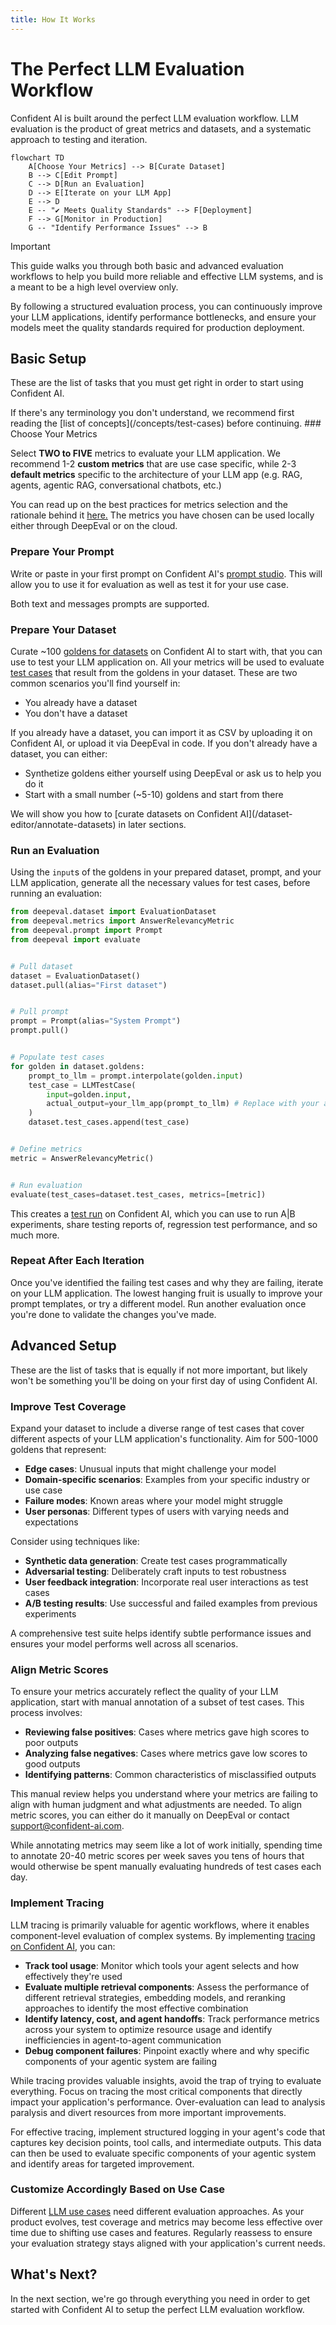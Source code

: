 ```yaml
---
title: How It Works
---
```



# The Perfect LLM Evaluation Workflow

Confident AI is built around the perfect LLM evaluation workflow. LLM evaluation is the product of great metrics and datasets, and a systematic approach to testing and iteration.

```mermaid
flowchart TD
    A[Choose Your Metrics] --> B[Curate Dataset]
    B --> C[Edit Prompt]
    C --> D[Run an Evaluation]
    D --> E[Iterate on your LLM App]
    E --> D
    E -- "✔️ Meets Quality Standards" --> F[Deployment]
    F --> G[Monitor in Production]
    G -- "Identify Performance Issues" --> B
```

> [!IMPORTANT]
>
> This guide walks you through both basic and advanced evaluation workflows to help you build more reliable and effective LLM systems, and is a meant to be a high level overview only.

By following a structured evaluation process, you can continuously improve your LLM applications, identify performance bottlenecks, and ensure your models meet the quality standards required for production deployment.

## Basic Setup

These are the list of tasks that you must get right in order to start using Confident AI.

<Callout>
  If there's any terminology you don't understand, we recommend first reading
  the [list of concepts](/concepts/test-cases) before continuing.
</Callout>

<Steps>
### Choose Your Metrics

Select **TWO to FIVE** metrics to evaluate your LLM application. We recommend 1-2 **custom metrics** that are use case specific, while 2-3 **default metrics** specific to the architecture of your LLM app (e.g. RAG, agents, agentic RAG, conversational chatbots, etc.)

You can read up on the best practices for metrics selection and the rationale behind it [here.](/concepts/metrics#choosing-the-right-metrics) The metrics you have chosen can be used locally either through DeepEval or on the cloud.

### Prepare Your Prompt

Write or paste in your first prompt on Confident AI's [prompt studio](/prompt-studio/overview). This will allow you to use it for evaluation as well as test it for your use case.

Both text and messages prompts are supported.

### Prepare Your Dataset

Curate ~100 [goldens for datasets](/concepts/datasets) on Confident AI to start with, that you can use to test your LLM application on. All your metrics will be used to evaluate [test cases](/concepts/test-cases) that result from the goldens in your dataset. These are two common scenarios you'll find yourself in:

- You already have a dataset
- You don't have a dataset

If you already have a dataset, you can import it as CSV by uploading it on Confident AI, or upload it via DeepEval in code. If you don't already have a dataset, you can either:

- Synthetize goldens either yourself using DeepEval or ask us to help you do it
- Start with a small number (~5-10) goldens and start from there

<Callout type="warning">
  We will show you how to [curate datasets on Confident
  AI](/dataset-editor/annotate-datasets) in later sections.
</Callout>

### Run an Evaluation

Using the `input`s of the goldens in your prepared dataset, prompt, and your LLM application, generate all the necessary values for test cases, before running an evaluation:

```python showLineNumbers copy
from deepeval.dataset import EvaluationDataset
from deepeval.metrics import AnswerRelevancyMetric
from deepeval.prompt import Prompt
from deepeval import evaluate


# Pull dataset
dataset = EvaluationDataset()
dataset.pull(alias="First dataset")


# Pull prompt
prompt = Prompt(alias="System Prompt")
prompt.pull()


# Populate test cases
for golden in dataset.goldens:
    prompt_to_llm = prompt.interpolate(golden.input)
    test_case = LLMTestCase(
        input=golden.input,
        actual_output=your_llm_app(prompt_to_llm) # Replace with your app
    )
    dataset.test_cases.append(test_case)


# Define metrics
metric = AnswerRelevancyMetric()


# Run evaluation
evaluate(test_cases=dataset.test_cases, metrics=[metric])
```

This creates a [test run](/concepts/test-runs) on Confident AI, which you can use to run A|B experiments, share testing reports of, regression test performance, and so much more.

### Repeat After Each Iteration

Once you've identified the failing test cases and why they are failing, iterate on your LLM application. The lowest hanging fruit is usually to improve your prompt templates, or try a different model. Run another evaluation once you're done to validate the changes you've made.

</Steps>

## Advanced Setup

These are the list of tasks that is equally if not more important, but likely won't be something you'll be doing on your first day of using Confident AI.

<Steps>

### Improve Test Coverage

Expand your dataset to include a diverse range of test cases that cover different aspects of your LLM application's functionality. Aim for 500-1000 goldens that represent:

- **Edge cases**: Unusual inputs that might challenge your model
- **Domain-specific scenarios**: Examples from your specific industry or use case
- **Failure modes**: Known areas where your model might struggle
- **User personas**: Different types of users with varying needs and expectations

Consider using techniques like:

- **Synthetic data generation**: Create test cases programmatically
- **Adversarial testing**: Deliberately craft inputs to test robustness
- **User feedback integration**: Incorporate real user interactions as test cases
- **A/B testing results**: Use successful and failed examples from previous experiments

A comprehensive test suite helps identify subtle performance issues and ensures your model performs well across all scenarios.

### Align Metric Scores

To ensure your metrics accurately reflect the quality of your LLM application, start with manual annotation of a subset of test cases. This process involves:

- **Reviewing false positives**: Cases where metrics gave high scores to poor outputs
- **Analyzing false negatives**: Cases where metrics gave low scores to good outputs
- **Identifying patterns**: Common characteristics of misclassified outputs

This manual review helps you understand where your metrics are failing to align with human judgment and what adjustments are needed. To align metric scores, you can either do it manually on DeepEval or contact support@confident-ai.com.

<Callout type="info">
  While annotating metrics may seem like a lot of work initially, spending time
  to annotate 20-40 metric scores per week saves you tens of hours that would
  otherwise be spent manually evaluating hundreds of test cases each day.
</Callout>

### Implement Tracing

LLM tracing is primarily valuable for agentic workflows, where it enables component-level evaluation of complex systems. By implementing [tracing on Confident AI](/llm-observability/llm-tracing), you can:

- **Track tool usage**: Monitor which tools your agent selects and how effectively they're used
- **Evaluate multiple retrieval components**: Assess the performance of different retrieval strategies, embedding models, and reranking approaches to identify the most effective combination
- **Identify latency, cost, and agent handoffs**: Track performance metrics across your system to optimize resource usage and identify inefficiencies in agent-to-agent communication
- **Debug component failures**: Pinpoint exactly where and why specific components of your agentic system are failing

<Callout type="warning">
  While tracing provides valuable insights, avoid the trap of trying to evaluate
  everything. Focus on tracing the most critical components that directly impact
  your application's performance. Over-evaluation can lead to analysis paralysis
  and divert resources from more important improvements.
</Callout>

For effective tracing, implement structured logging in your agent's code that captures key decision points, tool calls, and intermediate outputs. This data can then be used to evaluate specific components of your agentic system and identify areas for targeted improvement.

### Customize Accordingly Based on Use Case

Different [LLM use cases](/llm-use-cases) need different evaluation approaches. As your product evolves, test coverage and metrics may become less effective over time due to shifting use cases and features. Regularly reassess to ensure your evaluation strategy stays aligned with your application's current needs.

</Steps>

## What's Next?

In the next section, we're go through everything you need in order to get started with Confident AI to setup the perfect LLM evaluation workflow.
